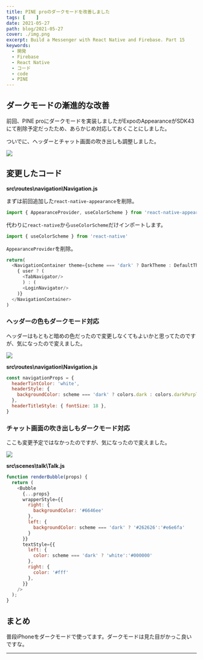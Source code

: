 ```yaml
---
title: PINE proのダークモードを改善しました
tags: [    ]
date: 2021-05-27
path: blog/2021-05-27
cover: ./img.png
excerpt: Build a Messenger with React Native and Firebase. Part 15
keywords:
  - 開発
  - Firebase
  - React Native
  - コード
  - code
  - PINE
---
```


## ダークモードの漸進的な改善

<Link to='/blog/2021-05-26'>前回</Link>、PINE proにダークモードを実装しましたがExpoのAppearanceがSDK43にて削除予定だったため、あらかじめ対応しておくことにしました。

ついでに、ヘッダーとチャット画面の吹き出しも調整しました。

![](./img1.jpg)

## 変更したコード

**src\routes\navigation\Navigation.js**

まずは前回追加した`react-native-appearance`を削除。

```javascript
import { AppearanceProvider, useColorScheme } from 'react-native-appearance'
```

代わりに`react-native`から`useColorScheme`だけインポートします。

```javascript
import { useColorScheme } from 'react-native'
```

`AppearanceProvider`を削除。

```javascript
return(
  <NavigationContainer theme={scheme === 'dark' ? DarkTheme : DefaultTheme}>
    { user ? (
      <TabNavigator/>
      ) : (
      <LoginNavigator/>
    )}
  </NavigationContainer>
)
```

### ヘッダーの色もダークモード対応

ヘッダーはもともと暗めの色だったので変更しなくてもよいかと思ってたのですが、気になったので変えました。

![](./img2.jpg)

**src\routes\navigation\Navigation.js**

```javascript
const navigationProps = {
  headerTintColor: 'white',
  headerStyle: { 
    backgroundColor: scheme === 'dark' ? colors.dark : colors.darkPurple
  },
  headerTitleStyle: { fontSize: 18 },
}
```

### チャット画面の吹き出しもダークモード対応

ここも変更予定ではなかったのですが、気になったので変えました。

![](./img3.jpg)

**src\scenes\talk\Talk.js**

```javascript
function renderBubble(props) {
  return (
    <Bubble
      {...props}
      wrapperStyle={{
        right: {
          backgroundColor: '#6646ee'
        },
        left: {
          backgroundColor: scheme === 'dark' ? '#262626':'#e6e6fa'
        }
      }}
      textStyle={{
        left: {
          color: scheme === 'dark' ? 'white':'#000000'
        },
        right: {
          color: '#fff'
        },
      }}
    />
  );
}
```

## まとめ

普段iPhoneをダークモードで使ってます。ダークモードは見た目がかっこ良いですな。

---